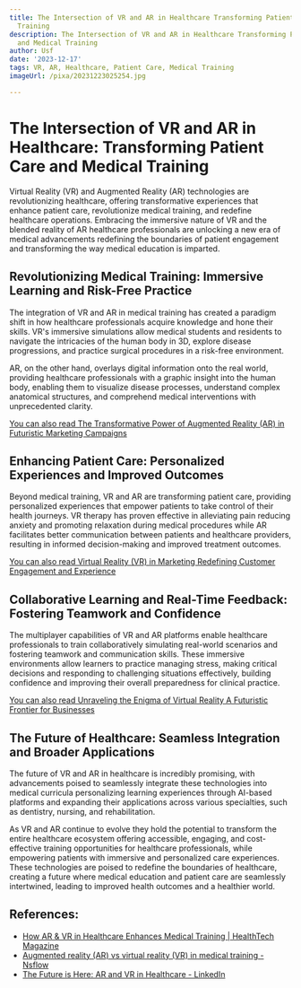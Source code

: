 ```yaml
---
title: The Intersection of VR and AR in Healthcare Transforming Patient Care and Medical
  Training
description: The Intersection of VR and AR in Healthcare Transforming Patient Care
  and Medical Training
author: Usf
date: '2023-12-17'
tags: VR, AR, Healthcare, Patient Care, Medical Training
imageUrl: /pixa/20231223025254.jpg

---
```

# The Intersection of VR and AR in Healthcare: Transforming Patient  Care and Medical Training

Virtual Reality (VR) and  Augmented Reality (AR) technologies are revolutionizing healthcare, offering  transformative experiences that enhance patient  care, revolutionize medical training, and redefine healthcare operations. Embracing the immersive nature of VR and the blended reality of AR healthcare professionals are unlocking  a new  era of medical advancements  redefining the boundaries  of patient  engagement and transforming the way medical education  is imparted.

## Revolutionizing Medical Training: Immersive Learning and Risk-Free Practice

The integration of VR and AR in medical  training has  created a paradigm shift in how healthcare professionals acquire  knowledge and hone their  skills. VR's immersive simulations allow medical students and residents to navigate  the intricacies  of the human body in 3D, explore disease progressions, and practice surgical procedures in a risk-free  environment.

AR, on the other hand, overlays digital information onto the real world, providing healthcare  professionals with a graphic insight into the human body, enabling them to visualize disease processes, understand complex anatomical  structures, and comprehend medical interventions with unprecedented clarity.

[You can also read The Transformative Power  of Augmented Reality (AR) in Futuristic Marketing Campaigns](The%20Transformative%20Power%20of%20Augmented%20Reality%20%28AR%29%20in%20Futuristic%20Marketing%20Campaigns)


## Enhancing Patient Care: Personalized Experiences and Improved Outcomes

Beyond  medical training, VR and AR are transforming patient care, providing personalized experiences that empower patients to take control of their health journeys.  VR therapy has proven effective  in alleviating pain reducing anxiety and promoting relaxation  during medical  procedures while AR facilitates better  communication between patients and healthcare providers, resulting in informed decision-making and improved treatment outcomes.

[You can  also read Virtual Reality (VR) in Marketing Redefining Customer  Engagement and Experience](Virtual%20Reality%20%28VR%29%20in%20Marketing%20Redefining%20Customer%20Engagement%20and%20Experience)


## Collaborative  Learning and  Real-Time  Feedback: Fostering Teamwork and Confidence

The multiplayer  capabilities of VR and AR platforms enable healthcare professionals to train collaboratively simulating real-world scenarios and fostering teamwork and communication skills. These immersive environments allow learners to practice  managing stress, making critical decisions and responding to challenging situations effectively, building confidence and improving their overall preparedness for clinical practice.

[You can also read Unraveling the Enigma of Virtual Reality  A Futuristic Frontier for Businesses](Unraveling%20the%20Enigma%20of%20Virtual%20Reality%20A%20Futuristic%20Frontier%20for%20Businesses)


## The Future of Healthcare: Seamless Integration and  Broader Applications

The future of VR and AR  in healthcare is  incredibly promising, with advancements poised to seamlessly integrate these technologies into medical curricula personalizing learning experiences through AI-based platforms and expanding their applications  across various specialties, such as dentistry, nursing, and rehabilitation.

As VR  and  AR continue to evolve they hold the potential to transform the  entire healthcare ecosystem offering accessible, engaging, and cost-effective training opportunities for healthcare professionals, while empowering patients with immersive and personalized care  experiences. These  technologies are poised to redefine the  boundaries of healthcare, creating a future where  medical education and patient care are seamlessly intertwined, leading to improved health outcomes and a healthier world.

## References:
- [How AR & VR in Healthcare Enhances Medical Training | HealthTech Magazine](https://healthtechmagazine.net/article/2022/12/ar-vr-medical-training-2023-perfcon)
- [Augmented reality (AR) vs virtual reality (VR) in medical training - Nsflow](https://nsflow.com/blog/ar-and-vr-in-healthcare-education)
- [The Future is Here: AR and VR in Healthcare - LinkedIn](https://www.linkedin.com/pulse/future-here-ar-vr-healthcare-purplequarter)
